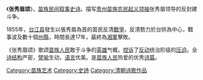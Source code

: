 《'''张秀眉颂'''》，[[苗族|苗族]][[民间|民间]][[叙事|叙事]][[史诗|史诗]]。描写[[贵州|贵州]][[苗族|苗族]][[农民起义|农民起义]][[领袖|领袖]]张秀眉领导的反封建斗争。

1855年，[[台江县|台江县]]發生以張秀眉為首的苗民反清[[戰爭|戰爭]]，反清勢力於台拱為中心，戰事波及數十個[[州|州]][[縣|縣]]，時間長達17年，最終為[[湘軍|湘軍]]擊敗。

《张秀眉颂》歌颂[[苗族|苗族]][[人民|人民]]敢于斗争的[[英雄|英雄]]气概，[[控诉|控诉]]了[[反动|反动]]统治阶级的[[压迫|压迫]]。全[[诗|诗]][[结构|结构]]严密，[[譬喻|譬喻]]生动，[[语言|语言]]优美。是[[苗族|苗族]][[人民|人民]]热爱的优秀[[诗篇|诗篇]]。

{{Chinese literature-stub}}
[[Category:苗族艺术|Category:苗族艺术]]
[[Category:史詩|Category:史詩]]
[[Category:清朝诗歌作品|Category:清朝诗歌作品]]